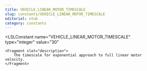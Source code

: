```yaml
---
title: VEHICLE_LINEAR_MOTOR_TIMESCALE
slug: constants/VEHICLE_LINEAR_MOTOR_TIMESCALE
editorial: stub
category: constants
---
```


<LSLConstant
	name="VEHICLE_LINEAR_MOTOR_TIMESCALE"
	type="integer"
	value="30"
>
	<Fragment slot="description">
		The timescale for exponential approach to full linear motor velocity.
	</Fragment>
</LSLConstant>
